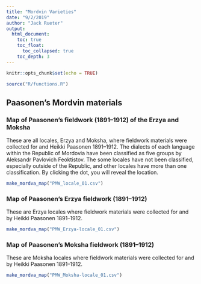 ```yaml
---
title: "Mordvin Varieties"
date: "9/2/2019"
author: "Jack Rueter"
output: 
  html_document:
    toc: true
    toc_float:
      toc_collapsed: true
    toc_depth: 3
---
```


```r
knitr::opts_chunk$set(echo = TRUE)
```

```r
source("R/functions.R")
```

## Paasonen's Mordvin materials

### Map of Paasonen's fieldwork (1891–1912) of the Erzya and Moksha
These are all locales, Erzya and Moksha, where fieldwork materials
were collected for and Heikki Paasonen 1891–1912. 
The dialects of each language within the Republic of Mordovia 
have been classified as five groups by Aleksandr Pavlovich Feoktistov. 
The some locales have not been classified, especially outside of the 
Republic, and other locales have more than one classification.
By clicking the dot, you will reveal the location.


```r
make_mordva_map("PMW_locale_01.csv")
```

### Map of Paasonen's Erzya fieldwork (1891–1912)
These are Erzya locales where fieldwork materials
were collected for and by Heikki Paasonen 1891–1912.


```r
make_mordva_map("PMW_Erzya-locale_01.csv")
```


### Map of Paasonen's Moksha fieldwork (1891–1912)
These are Moksha locales where fieldwork materials
were collected for and by Heikki Paasonen 1891–1912.


```r
make_mordva_map("PMW_Moksha-locale_01.csv")
```

